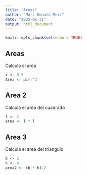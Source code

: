 ```yaml
---
title: "Areas"
author: "Marc Donato Merí"
date: "2025-01-31"
output: html_document
---
```


```r
knitr::opts_chunk$set(echo = TRUE)
```

## Areas

Calcula el area 

```r
r <- 0.5
Area <- pi*r^2
```


## Area 2

Calcula el area del cuadrado

```r
l <- 2
area <- l * l
```

## Area 3

Calcula el area del triangulo

```r
b <- 2
h <- 4
area2 <- (b * h)/2
```
